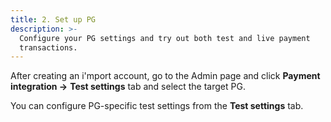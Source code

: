 ```yaml
---
title: 2. Set up PG
description: >-
  Configure your PG settings and try out both test and live payment
  transactions.
---
```



After creating an i'mport account, go to the Admin page and click **Payment integration ->**
**Test settings** tab and select the target PG.

You can configure PG-specific test settings from the **Test settings** tab.

<Figure src="/gitbook-assets/en/image (199).png" caption="Sample page" />
